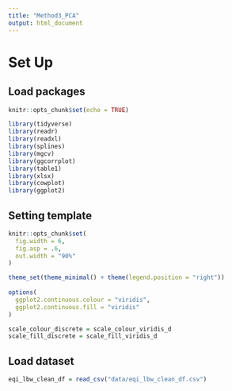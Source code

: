 ```yaml
---
title: "Method3_PCA"
output: html_document
---
```


# Set Up

## Load packages

```r
knitr::opts_chunk$set(echo = TRUE)

library(tidyverse)
library(readr)
library(readxl)
library(splines)
library(mgcv)
library(ggcorrplot)
library(table1)
library(xlsx)
library(cowplot)
library(ggplot2)
```

## Setting template

```r
knitr::opts_chunk$set(
  fig.width = 6,
  fig.asp = .6,
  out.width = "90%"
)

theme_set(theme_minimal() + theme(legend.position = "right"))
 
options(
  ggplot2.continuous.colour = "viridis",
  ggplot2.continuous.fill = "viridis"
)

scale_colour_discrete = scale_colour_viridis_d
scale_fill_discrete = scale_fill_viridis_d
```

## Load dataset

```r
eqi_lbw_clean_df = read_csv("data/eqi_lbw_clean_df.csv")
```
